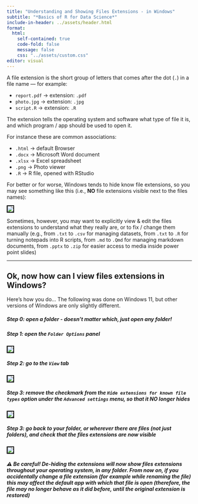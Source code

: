 ```yaml
---
title: "Understanding and Showing Files Extensions - in Windows"
subtitle: "*Basics of R for Data Science*"
include-in-header: ../assets/header.html
format: 
  html:
    self-contained: true
    code-fold: false 
    message: false
    css: "../assets/custom.css"
editor: visual
---
```


A file extension is the short group of letters that comes after the dot (`.`) in a file name — for example:

-   `report.pdf` → extension: `.pdf`
-   `photo.jpg` → extension: `.jpg`
-   `script.R` → extension: `.R`

The extension tells the operating system and software what type of file it is, and which program / app should be used to open it.

For instance these are common associations:

-   `.html` → default Browser
-   `.docx` → Microsoft Word document
-   `.xlsx` → Excel spreadsheet
-   `.png` → Photo viewer
-   `.R` → R file, opened with RStudio

For better or for worse, Windows tends to hide know file extensions, so you may see something like this (i.e., **NO** file extensions visible next to the files names):

<img src="figures/noExtensionsViewable.png" style="max-width:100%; height:auto; border:2px solid black"/></img>

Sometimes, however, you may want to explicitly view & edit the files extensions to understand what they really are, or to fix / change them manually (e.g., from `.txt` to `.csv` for managing datasets, from `.txt` to `.R` for turning notepads into R scripts, from `.md` to `.Qmd` for managing markdown documents, from `.pptx` to `.zip` for easier access to media inside power point slides)

------------------------------------------------------------------------

## Ok, now how can I view files extensions in Windows?

Here's how you do... The following was done on Windows 11, but other versions of Windows are only slightly different.

##### Step 0: open a folder - doesn't matter which, just open any folder!

##### Step 1: open the `Folder Options` panel

<img src="figures/extensionsOptions0.png" style="max-width:100%; height:auto; border:2px solid black"/></img>

##### Step 2: go to the `View` tab

<img src="figures/extensionsOptions1.png" style="max-width:100%; height:auto; border:2px solid black"/></img>

##### Step 3: remove the checkmark from the *`Hide extensions for known file types`* option under the `Advanced settings` menu, so that it NO longer hides

<img src="figures/extensionsOptions2.png" style="max-width:100%; height:auto; border:2px solid black"/></img>

##### Step 3: go back to your folder, or wherever there are files (not just folders), and check that the files extensions are now visible

<img src="figures/yesExtensionsViewable.png" style="max-width:100%; height:auto; border:2px solid black"/></img>

##### ⚠️ Be careful! De-hiding the extensions will now show files extensions throughout your operating system, in any folder. From now on, if you accidentally change a file extension (for example while renaming the file) this may affect the default app with which that file is open (therefore, the file may no longer behave as it did before, until the original extension is restored)
